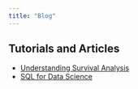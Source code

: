 ```yaml
---
title: "Blog"
---
```


## Tutorials and Articles
- [Understanding Survival Analysis](blog/survival-analysis.qmd)
- [SQL for Data Science](blog/data-viz.qmd)

